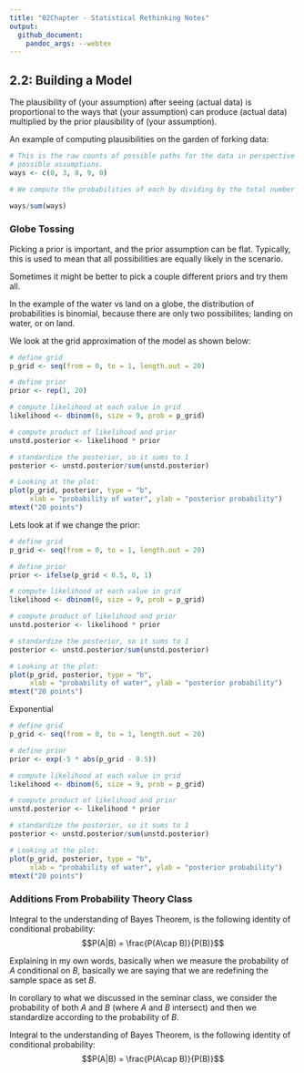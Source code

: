 ```yaml
---
title: "02Chapter - Statistical Rethinking Notes"
output: 
  github_document:
    pandoc_args: --webtex
---
```



## 2.2: Building a Model

The plausibility of (your assumption) after seeing (actual data) is proportional to the ways that (your assumption) can produce (actual data) multiplied by the prior plausibility of (your assumption).

An example of computing plausibilities on the garden of forking data:

```r
# This is the raw counts of possible paths for the data in perspective of all our
# possible assumptions.
ways <- c(0, 3, 8, 9, 0)

# We compute the probabilities of each by dividing by the total number of possibilities.

ways/sum(ways)

```

### Globe Tossing

Picking a prior is important, and the prior assumption can be flat. Typically, this is used to mean that all possibilities are equally likely in the scenario.

Sometimes it might be better to pick a couple different priors and try them all.

In the example of the water vs land on a globe, the distribution of probabilities is binomial, because there are only two possibilites; landing on water, or on land.

We look at the grid approximation of the model as shown below:

```r
# define grid
p_grid <- seq(from = 0, to = 1, length.out = 20)

# define prior
prior <- rep(1, 20)

# compute likelihood at each value in grid
likelihood <- dbinom(6, size = 9, prob = p_grid)

# compute product of likelihood and prior
unstd.posterior <- likelihood * prior

# standardize the posterior, so it sums to 1
posterior <- unstd.posterior/sum(unstd.posterior)

# Looking at the plot:
plot(p_grid, posterior, type = "b",
     xlab = "probability of water", ylab = "posterior probability")
mtext("20 points")
```

Lets look at if we change the prior:

```r
# define grid
p_grid <- seq(from = 0, to = 1, length.out = 20)

# define prior
prior <- ifelse(p_grid < 0.5, 0, 1)

# compute likelihood at each value in grid
likelihood <- dbinom(6, size = 9, prob = p_grid)

# compute product of likelihood and prior
unstd.posterior <- likelihood * prior

# standardize the posterior, so it sums to 1
posterior <- unstd.posterior/sum(unstd.posterior)

# Looking at the plot:
plot(p_grid, posterior, type = "b",
     xlab = "probability of water", ylab = "posterior probability")
mtext("20 points")
```

Exponential

```r
# define grid
p_grid <- seq(from = 0, to = 1, length.out = 20)

# define prior
prior <- exp(-5 * abs(p_grid - 0.5))

# compute likelihood at each value in grid
likelihood <- dbinom(6, size = 9, prob = p_grid)

# compute product of likelihood and prior
unstd.posterior <- likelihood * prior

# standardize the posterior, so it sums to 1
posterior <- unstd.posterior/sum(unstd.posterior)

# Looking at the plot:
plot(p_grid, posterior, type = "b",
     xlab = "probability of water", ylab = "posterior probability")
mtext("20 points")
```

### Additions From Probability Theory Class

Integral to the understanding of Bayes Theorem, is the following identity of conditional probability: $$P(A|B) = \frac{P(A\cap B)}{P(B)}$$

Explaining in my own words, basically when we measure the probability of $A$ conditional on $B$, basically we are saying that we are redefining the sample space as set $B$.  

In corollary to what we discussed in the seminar class, we consider the probability of both $A$ and $B$ (where $A$ and $B$ intersect) and then we standardize according to the probability of $B$.

Integral to the understanding of Bayes Theorem, is the following identity of conditional probability:
$$P(A|B) = \frac{P(A\cap B)}{P(B)}$$


